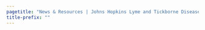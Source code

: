 ```yaml
---
pagetitle: "News & Resources | Johns Hopkins Lyme and Tickborne Diseases Dashboard"
title-prefix: ""
---
```

